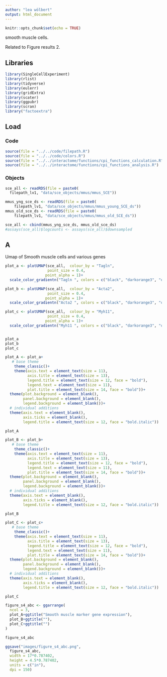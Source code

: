 ---
author: "lea wölbert"
output: html_document
---

```{r setup, include=FALSE}
knitr::opts_chunk$set(echo = TRUE)
```

smooth muscle cells.

Related to Figure results 2.

## Libraries

```{r libraries, message = FALSE}

library(SingleCellExperiment)
library(rlist)
library(tidyverse)
library(eulerr)
library(gridExtra)
library(scater)
library(ggpubr)
library(scran)
library("factoextra")

```

## Load

### Code

```{r load_code, message = FALSE}

source(file = "../../code/filepath.R")
source(file = "../../code/colors.R")
source(file = "../../interactome/functions/cpi_functions_calculation.R")
source(file = "../../interactome/functions/cpi_functions_analysis.R")

```

### Objects

```{r}

sce_all <- readRDS(file = paste0(
  filepath_lv1, "data/sce_objects/mmus/mmus_SCE"))

mmus_yng_sce_ds <- readRDS(file = paste0(
    filepath_lv1, "data/sce_objects/mmus/mmus_young_SCE_ds"))
mmus_old_sce_ds <- readRDS(file = paste0(
    filepath_lv1, "data/sce_objects/mmus/mmus_old_SCE_ds"))

sce_all <- cbind(mmus_yng_sce_ds, mmus_old_sce_ds)
#assays(sce_all)$logcounts <- assays(sce_all)$downsampled

```

## A

Umap of Smooth muscle cells and various genes

```{r}

plot_a <- plotUMAP(sce_all,  colour_by = "Tagln",
                   point_size = 0.4, 
                  point_alpha = 1)+
  scale_color_gradientn("Tagln ", colors = c("black", "darkorange3", "orange", "lightgoldenrod"))

plot_b <- plotUMAP(sce_all,  colour_by = "Acta2",
                   point_size = 0.4, 
                  point_alpha = 1)+
  scale_color_gradientn("Acta2 ", colors = c("black", "darkorange3", "orange", "lightgoldenrod"))

plot_c <- plotUMAP(sce_all,  colour_by = "Myh11",
                   point_size = 0.4, 
                  point_alpha = 1)+
  scale_color_gradientn("Myh11 ", colors = c("black", "darkorange3", "orange", "lightgoldenrod"))


plot_a
plot_b
plot_c

```

```{r}

plot_A <- plot_a+
   # base theme
    theme_classic()+
    theme(axis.text = element_text(size = 11),
          axis.title = element_text(size = 13),
          legend.title = element_text(size = 12, face = "bold"),
          legend.text = element_text(size = 11),
          plot.title = element_text(size = 14, face = "bold"))+
  theme(plot.background = element_blank(),
        panel.background = element_blank(),
        legend.background = element_blank())+
  # individual additions
  theme(axis.text = element_blank(),
        axis.ticks = element_blank(),
        legend.title = element_text(size = 12, face = "bold.italic"))

plot_A

```

```{r}

plot_B <- plot_b+
   # base theme
    theme_classic()+
    theme(axis.text = element_text(size = 11),
          axis.title = element_text(size = 13),
          legend.title = element_text(size = 12, face = "bold"),
          legend.text = element_text(size = 11),
          plot.title = element_text(size = 14, face = "bold"))+
  theme(plot.background = element_blank(),
        panel.background = element_blank(),
        legend.background = element_blank())+
  # individual additions
  theme(axis.text = element_blank(),
        axis.ticks = element_blank(),
        legend.title = element_text(size = 12, face = "bold.italic"))

plot_B

```

```{r}

plot_C <- plot_c+
   # base theme
    theme_classic()+
    theme(axis.text = element_text(size = 11),
          axis.title = element_text(size = 13),
          legend.title = element_text(size = 12, face = "bold"),
          legend.text = element_text(size = 11),
          plot.title = element_text(size = 14, face = "bold"))+
  theme(plot.background = element_blank(),
        panel.background = element_blank(),
        legend.background = element_blank())+
  # individual additions
  theme(axis.text = element_blank(),
        axis.ticks = element_blank(),
        legend.title = element_text(size = 12, face = "bold.italic"))

plot_C

```

```{r}

figure_s4_abc <- ggarrange(
  ncol = 3,
  plot_A+ggtitle("Smooth muscle marker gene expression"),
  plot_B+ggtitle(""),
  plot_C+ggtitle("")
)

figure_s4_abc

ggsave("images/figure_s4_abc.png",
  figure_s4_abc,
  width = 17*0.787402,
  height = 4.5*0.787402,
  units = c("in"),
  dpi = 150)

```
